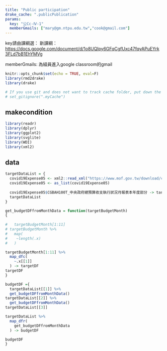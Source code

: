 ```yaml
---
title: "Public participation"
drake_cache: ".publicPublication"
params:
  key: "公Cc-Ⅳ-1"
  memberGmails: ["mary@gm.ntpu.edu.tw","cook@gmail.com"]
---
```


key請由課綱選：
新課綱：<https://docs.google.com/document/d/1o8UQIpy6GFqCgfUxc47fqyAPuEYrk3FLd7bB1EhYMVg>

memberGmails: 為組員進入google classroom的gmail

```r
knitr::opts_chunk$set(echo = TRUE, eval=F)
library(rmd2drake)
library(drake)

# If you use git and does not want to track cache folder, put down the following command:
# set_gitignore(".myCache")
```

## makecondition

```r
library(readr)
library(dplyr)
library(ggplot2)
library(svglite)
library(WDI)
library(xml2)
```

## data

```r
targetDataList = {
  covid19Expense05 <- xml2::read_xml("https://www.mof.gov.tw/download/c9e382ef465b40999cb31cf2dd376671")
  covid19Expense05 <- as_list(covid19Expense05)
  
  covid19Expense05$CGBAH100T_中央政府總預算收支執行狀況月報表本年度部分 -> targetDataList
  targetDataList
}
```


```r
get_budgetDFfromMonthData = function(targetBudgetMonth)
{
  
#   targetBudgetMonth[1:11]
# targetBudgetMonth %>%
#   map(
#    ~length(.x)
#   )

targetBudgetMonth[1:11] %>%
  map_dfc(
    ~.x[[1]]
  ) -> targetDF
targetDF
}
```


```r
budgetDF ={
  targetDataList[[1]] %>%
  get_budgetDFfromMonthData()
targetDataList[[2]] %>%
  get_budgetDFfromMonthData()
targetDataList[[3]]

targetDataList %>%
  map_dfr(
    get_budgetDFfromMonthData
  ) -> budgetDF

budgetDF
}

```

